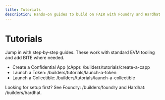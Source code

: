 ```yaml
---
title: Tutorials
description: Hands‑on guides to build on FAIR with Foundry and Hardhat
---
```


# Tutorials

Jump in with step‑by‑step guides. These work with standard EVM tooling and add BITE where needed.

- Create a Confidential App (cApp): /builders/tutorials/create-a-capp
- Launch a Token: /builders/tutorials/launch-a-token
- Launch a Collectible: /builders/tutorials/launch-a-collectible

Looking for setup first? See Foundry: /builders/foundry and Hardhat: /builders/hardhat.